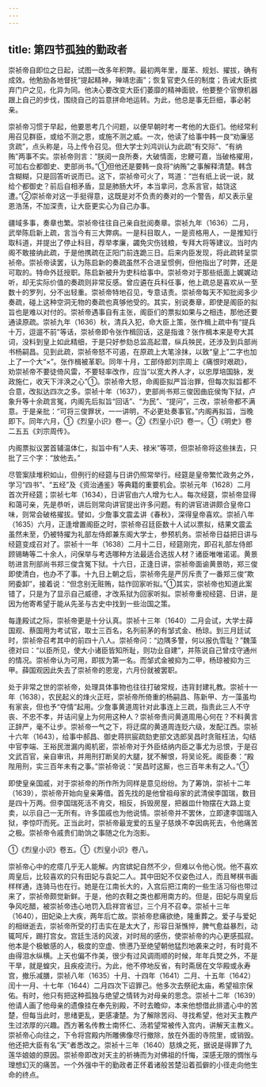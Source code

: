 ```yaml
---
---
---
```

title: 第四节孤独的勤政者
---



崇祯帝自即位之日起，试图一改多年积弊。最初两年里，厘革、规划、擢拔，确有成效。他勉励各地督抚“提起精神，殚靖忠画”；恢复官吏久任的制度；告诫大臣摈弃门户之见，化异为同。他决心要改变大臣们萎靡的精神面貌，他要整个官僚机器跟上自己的步伐，围绕自己的旨意拼命地运转。为此，他总是事无巨细，事必躬亲。

崇祯帝习惯于早起，他要思考几个问题，以便早朝时考一考他的大臣们。他经常利用召见群臣，或给不测之恩，或施不测之威。一次，他读了给事中韩一良“劝廉惩贪疏”，点头称是，马上传令召见。但大学士刘鸿训认为此疏“有交际”、“有纳贿”两事不实。崇祯帝则言：“朕阅一良所奏，大破情面，忠鲠可嘉，当破格擢用，可加右佥都御史、吏部尚书。”①但他还是要韩一良将“纳贿”之事解释清楚。韩含含糊糊，只是回答听说而已。这下，崇祯帝可火了，骂道：“岂有纸上说一说，就给个都御史？前后自相矛盾，显是肺肠大坏，本当拿问，念系言官，姑饶这遭。”②崇祯帝对这一手挺得意，这既是对不负责的奏对的一个警告，却又表示皇恩浩荡，不加深责，让大臣更实心为自己办事。

疆域多事，奏章也繁。崇祯帝往往自己亲自批阅奏章。崇祯九年（1636）二月，武举陈启新上疏，言当今有三大弊病。一是科目取人，一是资格用人，一是推知行取科道，并提出了停止科目，荐举孝廉，蠲免灾伤钱粮，专拜大将等建议。当时内阁不敢接纳此疏，于是他携疏在正阳门前连跪三日。后来内臣发现，将此疏转呈崇祯帝。崇祯帝读罢，认为陈启新的奏疏虽然不合进呈惯例，但他指出了时弊，还是可取的。特命外廷授职。陈启新被升为吏科给事中。崇祯帝对于那些纸面上娓娓动听，却无实际价值的奏疏则非常反感。曾应遴在兵科任事，他上疏总是喜欢从一至数十的罗列，分不出轻重。崇祯帝特地召见，专意诘责。崇祯帝每天不知批阅多少奏疏，碰上这种空洞无物的奏疏也真够他受的。其实，别说奏章，即使是阁臣的拟旨也是难以对付的。崇祯帝遇事自有主张，阁臣们的票拟如果与之相违，那他还要通读原疏。崇祯九年（1636）秋，清兵入犯，命大臣上策，张作楫上疏中有“提兵十万，逗遛不前”等话，崇祯帝即令张作楫回话，这是指谁？张作楫本来是夸大其词，没料到皇上如此精细，于是只好参劾总监高起潜，纵兵殃民，还涉及到兵部尚书杨嗣昌。见到此疏，崇祯帝怒不可遏，在原疏上大笔涂抹，以致“皇上”二字也加上了一个大“×”。张作楫被革职。同年十月，工部侍郎刘宗周上《痛恨时艰疏》，劝崇祯帝不要徒倚风雷，不要轻率改作，应当“以宽大养人才，以忠厚培国脉，发政施仁，收天下泮涣之心”①。崇祯帝大怒，命阁臣拟严旨治罪，但每次拟旨都不合意，改拟达四次之多。崇祯十年（1637），吏部尚书郑三俊因曲庇侯恂下狱，卢象升等十余疏言冤，内阁先后拟旨“回话”、“为民”、“提问”，三改，崇祯帝都不满意。于是亲批：“可将三俊罪状，一一讲明，不必更处奏事官。”内阁再拟旨，当晚即下。同年六月，①《烈皇小识》卷一。②《烈皇小识》卷一。①《明史》卷二五五《刘宗周传》。

内阁票拟议罢首辅温体仁，拟旨中有“人夫、禄米”等项，但崇祯帝将这些抹去，只批了三个字：“放他去。”

尽管案牍堆积如山，但例行的经筵与日讲仍照常举行。经筵是皇帝繁忙政务之外，学习“四书”、“五经”及《资治通鉴》等典籍的重要机会。崇祯元年（1628）二月首次开经筵；崇祯七年（1634），日讲官由六人增为七人。每次经筵，崇祯帝显得和蔼可亲，先是恭听，讲后则常向讲官提出许多问题。有的讲官进讲颇合皇帝口味，则常会破格擢拔。譬如，少詹事文震孟讲《春秋》，深得皇帝喜欢。崇祯八年（1635）六月，正逢增置阁臣之时，崇祯帝召廷臣数十人试以票拟，结果文震孟虽然未至，仍被特擢为礼部左侍郎兼东阁大学士，参预机务。崇祯帝日益把日讲与经筵变成召对了。崇祯十一年（1638）二月十二日，经筵刚完，即召礼部左侍郎顾锡畴等二十余人，问保举与考选哪种方法最适合选拔人材？诸臣唯唯诺诺。黄景昉进言刑部尚书郑三俊含冤下狱。十六日，正逢日讲，崇祯帝面谕黄景昉，郑三俊即使清白，也办不了事。十九日上朝之后，崇祯帝先是严厉斥责了一番郑三俊“欺罔委卸”，接着说：“但念别无赃贿，姑作回家听拟。”①其实，崇祯帝也知道此案错了，只是为了显示自己威德，才改系狱为回家听拟。崇祯帝重视经筵、日讲，是因为他寄希望于能从先圣与古史中找到一些治国之策。

每逢殿试之际，崇祯帝更是十分认真。崇祯十三年（1640）二月会试，大学士薛国观、蔡国用为考试官，取士三百名，名列前茅的有邹式金、杨琼。到三月廷试时，崇祯帝召考其中的前四十八人。崇祯帝问：“边隅多警，何以报仇雪耻？”魏藻德对曰：“以臣所见，使大小诸臣皆知所耻，则功业自建”，并陈说自己曾戍守通州的情况。崇祯帝认为可用，即拔为第一名。而邹式金被抑为二甲，杨琼被抑为三甲。薛国观因此失去了崇祯帝的恩宠，六月份就被罢职。

处于非常之世的崇祯帝，处理具体事物也往往打破常规，违背封建礼教。崇祯十一年（1638），农民起义的烽火正旺，崇祯帝所倚重的杨嗣昌、陈新甲、方一藻虽均有家丧，但也予“夺情”起用。少詹事黄道周针对此事连上三疏，指责此三人不守丧、不忠不孝，并诘问皇上为何用这种人？崇祯帝责问黄道周用心何在？不料黄言正辞严，毫不让步。崇祯帝一气之下，将迂腐的黄道周连贬六级，发配江西。崇祯十六年（1643），给事中郝昌、御史蒋拱宸疏劾吏部文选郎吴昌时贪赃枉法，勾结中官李端、王裕民泄漏内阁机密，崇祯帝对于外臣结纳内臣之事尤为忌恨，于是召文武百官，亲自审讯，并用刑打断吴的大腿，犹不解恨，将吴论死。阁臣奏：“殿陛用刑，实三百年未有之事。”崇祯帝说：“吴昌时这厮，也三百年未有之人。”①

即使皇亲国戚，对于崇祯帝的所作所为同样是意见纷纷。为了筹饷，崇祯十二年（1639），崇祯帝开始向皇亲筹借。首先找的是他曾祖母家的武清侯李国瑞，数目是四十万两。但李国瑞死活不肯交，相反，拆毁房屋，把器皿什物摆在大路上变卖，以示自己一无所有。许多国戚也为他说情。崇祯帝并不罢休，立即逮李国瑞入狱，李惊吓而死。正当此时，崇祯帝最宠爱的五皇子慈焕不幸因病死去，令他痛苦之极。崇祯帝令戚贵们助饷之事随之化为泡影。

①《烈皇小识》卷五。①《烈皇小识》卷八。

崇祯帝心中的疙瘩几乎无人能解。内宫嫔妃自然不少，但难以令他心悦。他不喜欢周皇后，比较喜欢的只有田妃与袁妃二人。其中田妃不仅姿色过人，而且琴棋书画样样通，连骑马也在行。她是在江南长大的，入宫后把江南的一些生活习俗也带过来了，崇祯帝颇觉新鲜。于是，他的衣鞋之类也都用南方的。但是，田妃与周皇后争风吃醋，被崇祯帝违心地罚入启祥宫省愆，三个月不召幸。崇祯十三年（1640），田妃染上大疾，两年后亡故。崇祯帝悲痛欲绝，隆重葬之。爱子与爱妃的相继逝去，崇祯帝所受的打击实在是太大了，形容日渐憔悴，脾气愈益暴烈，动辄呵斥，踢打宫女。宫廷生活的风波，对时局的感伤，使崇祯帝的内心更感孤寂。他本是个极敏感的人，极度的空虚、愤懑乃至绝望朝他猛烈地袭来之时，有时竟不由得泪水纵横。上天也偏不作美，很少有过风调雨顺的时候，年年兵燹之外，不是干旱，就是蝗灾，且疾疫流行。为此，他不停地反省，有时斋居在文华殿或永寿宫，撤乐减膳，崇祯八年（1635）十月、十四年（1641）二月、十五年（1642）闰十一月、十七年（1644）二月四次下诏罪己。他多次去祭祀太庙，希望祖宗保佑。有时，他只有把这种孤独与绝望之情转为对母亲的思念。崇祯十二年（1639）他请人画了他母亲的遗像挂在奉先别殿，不时去瞻仰，本来他想借此排遣心中的苦楚，但每当此时，思绪更乱，更感凄楚。为了解除苦闷、寻找希望，他对天主教产生过浓厚的兴趣。西方著名传教士南怀仁、汤若望常被传入宫内，讲解天主教义。崇祯帝心向往之，下令将宫殿内所雕佛像尽行撤除，放在外面的寺院里，或销毁。他还把大臣有名“天”者悉改之。崇祯十三年（1640）慈焕之死，据说是得罪了九莲华娘娘的原因。崇祯帝即改对天主的祈祷而为对佛祖的忏悔，深感无限的惆怅与理想幻灭的痛苦。一个外强中干的勤政者正怀着诸般苦楚沿着孤僻的小径走向他生命的终点。